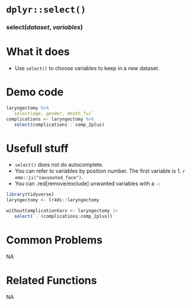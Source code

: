 # [`dplyr::select()`]{.blue} 
 
 
### [select]{.blue}(*dataset*, *variables*){.center} 
 
# What it does 

+ Use [`select()`]{.blue} to choose variables to keep in a new dataset.
  
 
# Demo code 

```r
laryngectomy %>%
  `select(age, gender, death_fu)`
complications <- laryngectomy %>%
   select(complications`:`comp_2plus)
```
  
 
# Usefull stuff 

+ [`select()`]{.blue} does not do autocomplete.
+ You can refer to variables by position number. The first variable is 1. `r emo::ji("nauseated_face")`.
 + You can .red[remove/exclude] unwanted variables with a `-`:
```r
library(tidyverse)
laryngectomy <- lr4ds::laryngectomy
```
```r
withoutComplicationVars <- laryngectomy |> 
   select(`-`(complications:comp_2plus))
```
  
 
# Common Problems 
NA  
 
# Related Functions 
NA  

